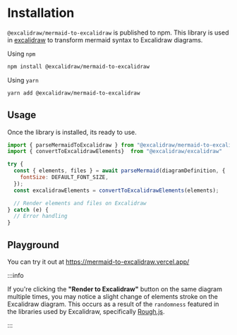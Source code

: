 # Installation

`@excalidraw/mermaid-to-excalidraw` is published to npm. This library is used in [excalidraw](excalidraw.com) to transform mermaid syntax to Excalidraw diagrams.

Using `npm`

```bash
npm install @excalidraw/mermaid-to-excalidraw
```

Using `yarn`

```bash
yarn add @excalidraw/mermaid-to-excalidraw
```

## Usage

Once the library is installed, its ready to use.

```js
import { parseMermaidToExcalidraw } from "@excalidraw/mermaid-to-excalidraw";
import { convertToExcalidrawElements}  from "@excalidraw/excalidraw"

try {
  const { elements, files } = await parseMermaid(diagramDefinition, {
    fontSize: DEFAULT_FONT_SIZE,
  });
  const excalidrawElements = convertToExcalidrawElements(elements);

  // Render elements and files on Excalidraw
} catch (e) {
  // Error handling
}
```

## Playground

 You can try it out at https://mermaid-to-excalidraw.vercel.app/

:::info

 If you're clicking the **"Render to Excalidraw"** button on the same diagram multiple times, you may notice a slight change of elements stroke on the Excalidraw diagram. 
 This occurs as a result of the `randomness` featured in the libraries used by Excalidraw, specifically [Rough.js](https://roughjs.com/).

 :::

